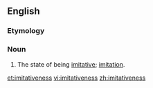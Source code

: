==English==

===Etymology===
{{suffix|en|imitative|ness}}

===Noun===
{{en-noun|-}}

# The state of being [[imitative]]; [[imitation]].

[[et:imitativeness]]
[[vi:imitativeness]]
[[zh:imitativeness]]